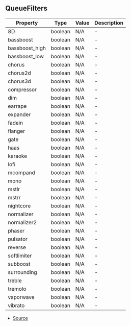 ## QueueFilters


| Property | Type | Value | Description |
| ----------- | ----------- | ----------- | ----------- |
| 8D | boolean | N/A | - |
| bassboost | boolean | N/A | - |
| bassboost_high | boolean | N/A | - |
| bassboost_low | boolean | N/A | - |
| chorus | boolean | N/A | - |
| chorus2d | boolean | N/A | - |
| chorus3d | boolean | N/A | - |
| compressor | boolean | N/A | - |
| dim | boolean | N/A | - |
| earrape | boolean | N/A | - |
| expander | boolean | N/A | - |
| fadein | boolean | N/A | - |
| flanger | boolean | N/A | - |
| gate | boolean | N/A | - |
| haas | boolean | N/A | - |
| karaoke | boolean | N/A | - |
| lofi | boolean | N/A | - |
| mcompand | boolean | N/A | - |
| mono | boolean | N/A | - |
| mstlr | boolean | N/A | - |
| mstrr | boolean | N/A | - |
| nightcore | boolean | N/A | - |
| normalizer | boolean | N/A | - |
| normalizer2 | boolean | N/A | - |
| phaser | boolean | N/A | - |
| pulsator | boolean | N/A | - |
| reverse | boolean | N/A | - |
| softlimiter | boolean | N/A | - |
| subboost | boolean | N/A | - |
| surrounding | boolean | N/A | - |
| treble | boolean | N/A | - |
| tremolo | boolean | N/A | - |
| vaporwave | boolean | N/A | - |
| vibrato | boolean | N/A | - |


- [Source](https://github.com/Androz2091/discord-player/blob/3222e4d/packages/discord-player/src/types/types.ts#L18)
